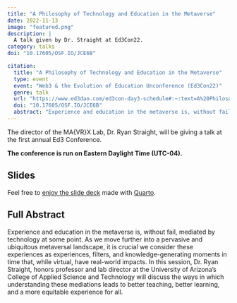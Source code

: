 ```yaml
---
title: "A Philosophy of Technology and Education in the Metaverse"
date: 2022-11-13
image: "featured.png"
description: |
  A talk given by Dr. Straight at Ed3Con22.
category: talks
doi: "10.17605/OSF.IO/JCE6B"

citation:
  title: "A Philosophy of Technology and Education in the Metaverse"
  type: event
  event: "Web3 & the Evolution of Education Unconference (Ed3Con22)"
  genre: talk
  url: "https://www.ed3dao.com/ed3con-day3-schedule#:~:text=A%20Philosophy%20of%20Technology%20and%20Education%20in%20the%20Metaverse"
  doi: "10.17605/OSF.IO/JCE6B"
  abstract: "Experience and education in the metaverse is, without fail, mediated by technology at some point. As we move further into a pervasive and ubiquitous metaversal landscape, it is crucial we consider these experiences as experiences, filters, and knowledge-generating moments in time that, while virtual, have real-world impacts. In this session, Dr. Ryan Straight, honors professor and lab director at the University of Arizona's College of Applied Science and Technology will discuss the ways in which understanding these mediations leads to better teaching, better learning, and a more equitable experience for all."
---
```


The director of the MA{VR}X Lab, Dr. Ryan Straight, will be giving a talk at the first annual Ed3 Conference.

**The conference is run on Eastern Daylight Time (UTC-04).**

## Slides

Feel free to [enjoy the slide deck](deck/) made with [Quarto](https://quarto.org).

## Full Abstract

Experience and education in the metaverse is, without fail, mediated by technology at some point. As we move further into a pervasive and ubiquitous metaversal landscape, it is crucial we consider these experiences as experiences, filters, and knowledge-generating moments in time that, while virtual, have real-world impacts. In this session, Dr. Ryan Straight, honors professor and lab director at the University of Arizona's College of Applied Science and Technology will discuss the ways in which understanding these mediations leads to better teaching, better learning, and a more equitable experience for all.
